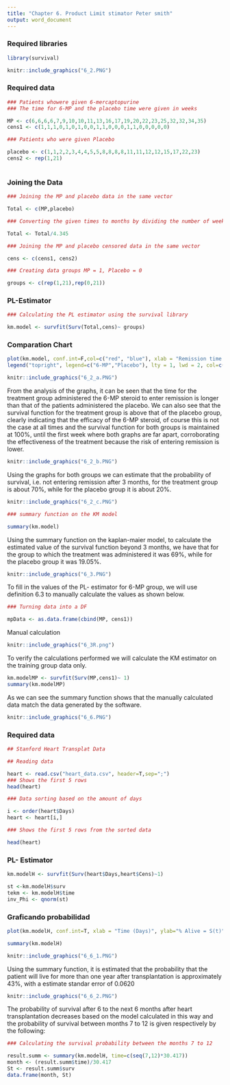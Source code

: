 ```yaml
---
title: "Chapter 6. Product Limit stimator Peter smith"
output: word_document
---
```


### Required libraries

```r

library(survival)
```

```r

knitr::include_graphics("6_2.PNG")

```

### Required data

```r

### Patients whowere given 6-mercaptopurine
### The time for 6-MP and the placebo time were given in weeks

MP <- c(6,6,6,6,7,9,10,10,11,13,16,17,19,20,22,23,25,32,32,34,35)
cens1 <- c(1,1,1,0,1,0,1,0,0,1,1,0,0,0,1,1,0,0,0,0,0)

### Patients who were given Placebo

placebo <- c(1,1,2,2,3,4,4,5,5,8,8,8,8,11,11,12,12,15,17,22,23)
cens2 <- rep(1,21)
  
```

### Joining the Data

```r

### Joining the MP and placebo data in the same vector 

Total <- c(MP,placebo)

### Converting the given times to months by dividing the number of weeks/4.345

Total <- Total/4.345

### Joining the MP and placebo censored data in the same vector 

cens <- c(cens1, cens2)

### Creating data groups MP = 1, Placebo = 0

groups <- c(rep(1,21),rep(0,21)) 

```

### PL-Estimator

```r

### Calculating the PL estimator using the survival library

km.model <- survfit(Surv(Total,cens)~ groups)
```

### Comparation Chart

```r
plot(km.model, conf.int=F,col=c("red", "blue"), xlab = "Remission time (in months)", ylab = "S(t)", main="Comparing the survival time for the 2 groups", mark.time = TRUE, lwd = 2, las=1)
legend("topright", legend=c("6-MP","Placebo"), lty = 1, lwd = 2, col=c("blue", "red"), bty="n")

```

```r
knitr::include_graphics("6_2_a.PNG")
```

From the analysis of the graphs, it can be seen that the time for the treatment group administered the 6-MP steroid to enter remission is longer than that of the patients administered the placebo. We can also see that the survival function for the treatment group is above that of the placebo group, clearly indicating that the efficacy of the 6-MP steroid, of course this is not the case at all times and the survival function for both groups is maintained at 100%, until the first week where both graphs are far apart, corroborating the effectiveness of the treatment because the risk of entering remission is lower.


```r
knitr::include_graphics("6_2_b.PNG")
```
Using the graphs for both groups we can estimate that the probability of survival, i.e. not entering remission after 3 months, for the treatment group is about 70%, while for the placebo group it is about 20%.

```r
knitr::include_graphics("6_2_c.PNG")
```
```r
### summary function on the KM model

summary(km.model)
```
Using the summary function on the kaplan-maier model, to calculate the estimated value of the survival function beyond 3 months, we have that for the group to which the treatment was administered it was 69%, while for the placebo group it was 19.05%.



```r
knitr::include_graphics("6_3.PNG")
```

To fill in the values of the PL- estimator for 6-MP group, we will use definition 6.3 to manually calculate the values as shown below.

```r
### Turning data into a DF

mpData <- as.data.frame(cbind(MP, cens1))
```

Manual calculation

```r
knitr::include_graphics("6_3R.png")

```


To verify the calculations performed we will calculate the KM estimator on the training group data only.


```r
km.modelMP <- survfit(Surv(MP,cens1)~ 1)
summary(km.modelMP)
```

As we can see the summary function shows that the manually calculated data match the data generated by the software.

```r

knitr::include_graphics("6_6.PNG")

```


### Required data

```r
## Stanford Heart Transplat Data

## Reading data

heart <- read.csv("heart_data.csv", header=T,sep=";")
### Shows the first 5 rows
head(heart)
```

```r
### Data sorting based on the amount of days

i <- order(heart$Days)
heart <- heart[i,]

### Shows the first 5 rows from the sorted data

head(heart)
```
### PL- Estimator

```r

km.modelH <- survfit(Surv(heart$Days,heart$Cens)~1)

st <-km.modelH$surv
tekm <- km.modelH$time
inv_Phi <- qnorm(st)

```

### Graficando probabilidad
```r
plot(km.modelH, conf.int=T, xlab = "Time (Days)", ylab="% Alive = S(t)", main="KM-Model for Heart Transplat Patients")

summary(km.modelH)
```


```r

knitr::include_graphics("6_6_1.PNG")

```
Using the summary function, it is estimated that the probability that the patient will live for more than one year after transplantation is approximately 43%, with a estimate standar error of 0.0620

```r

knitr::include_graphics("6_6_2.PNG")

```

The probability of survival after 6 to the next 6 months after heart transplantation decreases based on the model calculated in this way and the probability of survival between months 7 to 12 is given respectively by the following:

```r
### Calculating the survival probability between the months 7 to 12

result.summ <- summary(km.modelH, time=c(seq(7,12)*30.417))
month <- (result.summ$time)/30.417
St <- result.summ$surv
data.frame(month, St)
```


